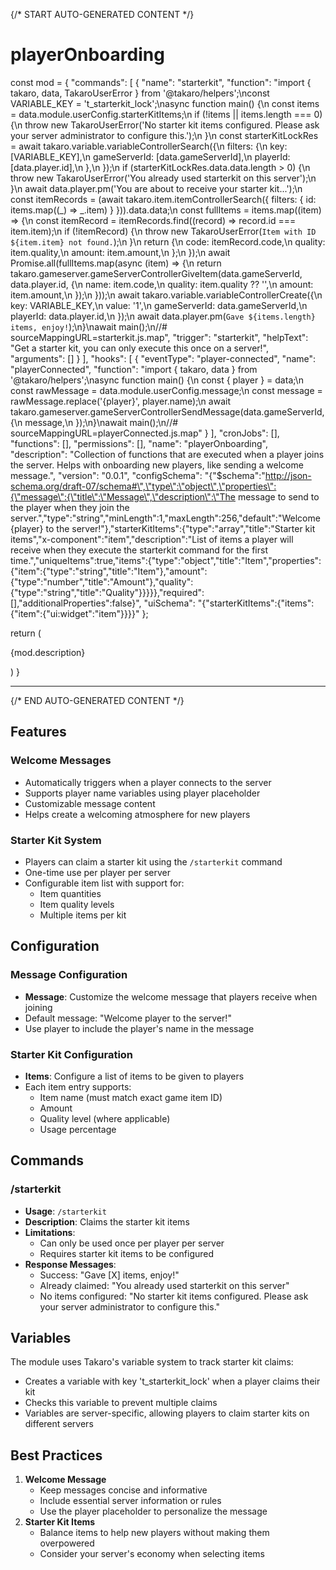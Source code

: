 {/* START AUTO-GENERATED CONTENT */}

# playerOnboarding

  const mod = {
  "commands": [
    {
      "name": "starterkit",
      "function": "import { takaro, data, TakaroUserError } from '@takaro/helpers';\nconst VARIABLE_KEY = 't_starterkit_lock';\nasync function main() {\n    const items = data.module.userConfig.starterKitItems;\n    if (!items || items.length === 0) {\n        throw new TakaroUserError('No starter kit items configured. Please ask your server administrator to configure this.');\n    }\n    const starterKitLockRes = await takaro.variable.variableControllerSearch({\n        filters: {\n            key: [VARIABLE_KEY],\n            gameServerId: [data.gameServerId],\n            playerId: [data.player.id],\n        },\n    });\n    if (starterKitLockRes.data.data.length > 0) {\n        throw new TakaroUserError('You already used starterkit on this server');\n    }\n    await data.player.pm('You are about to receive your starter kit...');\n    const itemRecords = (await takaro.item.itemControllerSearch({ filters: { id: items.map((_) => _.item) } })).data.data;\n    const fullItems = items.map((item) => {\n        const itemRecord = itemRecords.find((record) => record.id === item.item);\n        if (!itemRecord) {\n            throw new TakaroUserError(`Item with ID ${item.item} not found.`);\n        }\n        return {\n            code: itemRecord.code,\n            quality: item.quality,\n            amount: item.amount,\n        };\n    });\n    await Promise.all(fullItems.map(async (item) => {\n        return takaro.gameserver.gameServerControllerGiveItem(data.gameServerId, data.player.id, {\n            name: item.code,\n            quality: item.quality ?? '',\n            amount: item.amount,\n        });\n    }));\n    await takaro.variable.variableControllerCreate({\n        key: VARIABLE_KEY,\n        value: '1',\n        gameServerId: data.gameServerId,\n        playerId: data.player.id,\n    });\n    await data.player.pm(`Gave ${items.length} items, enjoy!`);\n}\nawait main();\n//# sourceMappingURL=starterkit.js.map",
      "trigger": "starterkit",
      "helpText": "Get a starter kit, you can only execute this once on a server!",
      "arguments": []
    }
  ],
  "hooks": [
    {
      "eventType": "player-connected",
      "name": "playerConnected",
      "function": "import { takaro, data } from '@takaro/helpers';\nasync function main() {\n    const { player } = data;\n    const rawMessage = data.module.userConfig.message;\n    const message = rawMessage.replace('{player}', player.name);\n    await takaro.gameserver.gameServerControllerSendMessage(data.gameServerId, {\n        message,\n    });\n}\nawait main();\n//# sourceMappingURL=playerConnected.js.map"
    }
  ],
  "cronJobs": [],
  "functions": [],
  "permissions": [],
  "name": "playerOnboarding",
  "description": "Collection of functions that are executed when a player joins the server. Helps with onboarding new players, like sending a welcome message.",
  "version": "0.0.1",
  "configSchema": "{\"$schema\":\"http://json-schema.org/draft-07/schema#\",\"type\":\"object\",\"properties\":{\"message\":{\"title\":\"Message\",\"description\":\"The message to send to the player when they join the server.\",\"type\":\"string\",\"minLength\":1,\"maxLength\":256,\"default\":\"Welcome {player} to the server!\"},\"starterKitItems\":{\"type\":\"array\",\"title\":\"Starter kit items\",\"x-component\":\"item\",\"description\":\"List of items a player will receive when they execute the starterkit command for the first time.\",\"uniqueItems\":true,\"items\":{\"type\":\"object\",\"title\":\"Item\",\"properties\":{\"item\":{\"type\":\"string\",\"title\":\"Item\"},\"amount\":{\"type\":\"number\",\"title\":\"Amount\"},\"quality\":{\"type\":\"string\",\"title\":\"Quality\"}}}}},\"required\":[],\"additionalProperties\":false}",
  "uiSchema": "{\"starterKitItems\":{\"items\":{\"item\":{\"ui:widget\":\"item\"}}}}"
};

  return (
    <div>
      <p>{mod.description}</p>
      <Commands commands={mod.commands} />
      <CronJobs cronJobs={mod.cronJobs} />
      <Hooks hooks={mod.hooks} />
      <Config configSchema={mod.configSchema} />
    </div>
  )
}

<Module />

---
{/* END AUTO-GENERATED CONTENT */}

## Features

### Welcome Messages

- Automatically triggers when a player connects to the server
- Supports player name variables using player placeholder
- Customizable message content
- Helps create a welcoming atmosphere for new players

### Starter Kit System

- Players can claim a starter kit using the `/starterkit` command
- One-time use per player per server
- Configurable item list with support for:
    - Item quantities
    - Item quality levels
    - Multiple items per kit

## Configuration

### Message Configuration

- **Message**: Customize the welcome message that players receive when joining
- Default message: "Welcome player to the server!"
- Use player to include the player's name in the message

### Starter Kit Configuration

- **Items**: Configure a list of items to be given to players
- Each item entry supports:
    - Item name (must match exact game item ID)
    - Amount
    - Quality level (where applicable)
    - Usage percentage
## Commands

### /starterkit

- **Usage**: `/starterkit`
- **Description**: Claims the starter kit items
- **Limitations**:
    - Can only be used once per player per server
    - Requires starter kit items to be configured
- **Response Messages**:
    - Success: "Gave [X] items, enjoy!"
    - Already claimed: "You already used starterkit on this server"
    - No items configured: "No starter kit items configured. Please ask your server administrator to configure this."

## Variables

The module uses Takaro's variable system to track starter kit claims:
- Creates a variable with key 't_starterkit_lock' when a player claims their kit
- Checks this variable to prevent multiple claims
- Variables are server-specific, allowing players to claim starter kits on different servers

## Best Practices

1. **Welcome Message**
    - Keep messages concise and informative
    - Include essential server information or rules
    - Use the player placeholder to personalize the message
2. **Starter Kit Items**
    - Balance items to help new players without making them overpowered
    - Consider your server's economy when selecting items

